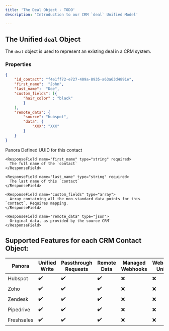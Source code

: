 ```yaml
---
title: 'The Deal Object - TODO'
description: 'Introduction to our CRM `deal` Unified Model'

---
```

## The Unified `deal` Object
The `deal` object is used to represent an existing deal in a CRM system.

### Properties

<RequestExample>

```json JSON
{
    "id_contact": "f4e1ff72-e727-409a-8935-a63a63d4891e",
    "first_name":  "John",
    "last_name":  "Doe",
    "custom_fields": [{
        "hair_color" : "black"
        }
    ],
    "remote_data": {
        "source": "hubspot",
        "data": {
            "XXX": "XXX"
        }
    }
}
```

</RequestExample>

<ResponseField name="contact" type="Contact Object">
  <Expandable title="properties" defaultOpen="true">
    <ResponseField name="id_contact" type="uuid">
      Panora Defined UUID for this contact
    </ResponseField>

    <ResponseField name="first_name" type="string" required>
      The full name of the `contact`
    </ResponseField>

    <ResponseField name="last_name" type="string" required>
      The last name of this `contact`
    </ResponseField>

    <ResponseField name="custom_fields" type="array">
      Array containing all the non-standard data points for this `contact`. Requires mapping.
    </ResponseField>

    <ResponseField name="remote_data" type="json">
      Original data, as provided by the source CRM`
    </ResponseField>

  </Expandable>
</ResponseField>

## Supported Features for each CRM Contact Object:
| Panora        | Unified Write | Passthrough Requests | Remote Data | Managed Webhooks | Webhooks Unified |
| ------------- | ------------- | -------------------- | ----------- | ----------------- | ---------------- |
| Hubspot       | ✔️             | ✔️                  | ✔️          | ❌               | ❌                |
| Zoho          | ✔️             | ✔️                  | ✔️          | ❌               | ❌                |
| Zendesk       | ✔️             | ✔️                  | ✔️          | ❌               | ❌                |
| Pipedrive     | ✔️             | ✔️                  | ✔️          | ❌               | ❌                |
| Freshsales    | ✔️             | ✔️                  | ✔️          | ❌               | ❌                |